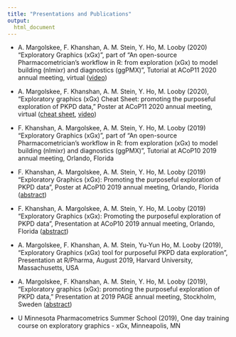 ```yaml
---
title: "Presentations and Publications"
output: 
  html_document
---
```



* A. Margolskee, F. Khanshan, A. M. Stein, Y. Ho, M. Looby (2020) “Exploratory Graphics (xGx)”, part of “An open-source Pharmacometrician's workflow in R: from exploration (xGx) to model building (nlmixr) and diagnostics (ggPMX)”, Tutorial at ACoP11 2020 annual meeting, virtual ([video](2020_xgx_ACoP_tutorial.html)) 

* A. Margolskee, F. Khanshan, A. M. Stein, Y. Ho, M. Looby (2020), “Exploratory graphics (xGx) Cheat Sheet: promoting the purposeful exploration of PKPD data,” Poster at ACoP11 2020 annual meeting, virtual ([cheat sheet](Resources/PKPD_Exploratory_Graphics_(xGx)_Cheat_Sheet.pdf), [video](2020_xgx_ACoP_poster.html)) 

* F. Khanshan, A. Margolskee, A. M. Stein, Y. Ho, M. Looby (2019) “Exploratory Graphics (xGx)”, part of “An open-source Pharmacometrician's workflow in R: from exploration (xGx) to model building (nlmixr) and diagnostics (ggPMX)”, Tutorial at ACoP10 2019 annual meeting, Orlando, Florida 

* F. Khanshan, A. Margolskee, A. M. Stein, Y. Ho, M. Looby (2019) “Exploratory Graphics (xGx): Promoting the purposeful exploration of PKPD data”, Poster at ACoP10 2019 annual meeting, Orlando, Florida ([abstract](https://www.go-acop.org/assets/ACoP10/documents/ACoP10%20Combined%20Abstracts_2019.pdf#page=65)) 

* F. Khanshan, A. Margolskee, A. M. Stein, Y. Ho, M. Looby (2019) “Exploratory Graphics (xGx): Promoting the purposeful exploration of PKPD data”, Presentation at ACoP10 2019 annual meeting, Orlando, Florida ([abstract](https://www.go-acop.org/assets/ACoP10/documents/ACoP10%20Combined%20Abstracts_2019.pdf#page=65)) 
 
* A. Margolskee, F. Khanshan, A. M. Stein, Yu-Yun Ho, M. Looby (2019), “Exploratory Graphics (xGx) tool for purposeful PKPD data exploration”, Presentation at R/Pharma, August 2019, Harvard University, Massachusetts, USA

* A. Margolskee, F. Khanshan, A. M. Stein, Y. Ho, M. Looby (2019), “Exploratory graphics (xGx): promoting the purposeful exploration of PKPD data,” Presentation at 2019 PAGE annual meeting, Stockholm, Sweden ([abstract](https://www.page-meeting.org/default.asp?abstract=8913)) 

* U Minnesota Pharmacometrics Summer School (2019), One day training course on exploratory graphics - xGx, Minneapolis, MN 


